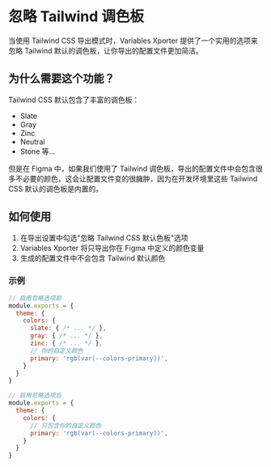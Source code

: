
# 忽略 Tailwind 调色板

当使用 Tailwind CSS 导出模式时，Variables Xporter 提供了一个实用的选项来忽略 Tailwind 默认的调色板，让你导出的配置文件更加简洁。

## 为什么需要这个功能？

Tailwind CSS 默认包含了丰富的调色板：
- Slate
- Gray
- Zinc
- Neutral
- Stone
等...

但是在 Figma 中，如果我们使用了 Tailwind 调色板，导出的配置文件中会包含很多不必要的颜色，这会让配置文件变的很臃肿，因为在开发环境里这些 Tailwind CSS 默认的调色板是内置的。


## 如何使用

1. 在导出设置中勾选"忽略 Tailwind CSS 默认色板"选项
2. Variables Xporter 将只导出你在 Figma 中定义的颜色变量
3. 生成的配置文件中不会包含 Tailwind 默认颜色

### 示例

```js
// 启用忽略选项前
module.exports = {
  theme: {
    colors: {
      slate: { /* ... */ },
      gray: { /* ... */ },
      zinc: { /* ... */ },
      // 你的自定义颜色
      primary: 'rgb(var(--colors-primary))',
    }
  }
}

// 启用忽略选项后
module.exports = {
  theme: {
    colors: {
      // 只包含你的自定义颜色
      primary: 'rgb(var(--colors-primary))',
    }
  }
}
```
